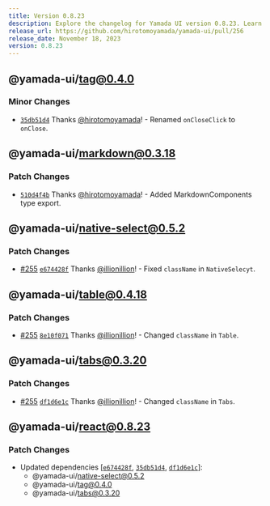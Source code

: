 ```yaml
---
title: Version 0.8.23
description: Explore the changelog for Yamada UI version 0.8.23. Learn about the latest features, bug fixes, and improvements.
release_url: https://github.com/hirotomoyamada/yamada-ui/pull/256
release_date: November 18, 2023
version: 0.8.23
---
```


## @yamada-ui/tag@0.4.0

### Minor Changes

- [`35db51d4`](https://github.com/hirotomoyamada/yamada-ui/commit/35db51d46357372ac0211fc255f65ab138afca25) Thanks [@hirotomoyamada](https://github.com/hirotomoyamada)! - Renamed `onCloseClick` to `onClose`.

## @yamada-ui/markdown@0.3.18

### Patch Changes

- [`510d4f4b`](https://github.com/hirotomoyamada/yamada-ui/commit/510d4f4b18d3538ebfa9a0f8ec4c947fa7a60a7e) Thanks [@hirotomoyamada](https://github.com/hirotomoyamada)! - Added MarkdownComponents type export.

## @yamada-ui/native-select@0.5.2

### Patch Changes

- [#255](https://github.com/hirotomoyamada/yamada-ui/pull/255) [`e674428f`](https://github.com/hirotomoyamada/yamada-ui/commit/e674428f4eab657331190aa0bb0b500f8ccd6abb) Thanks [@illionillion](https://github.com/illionillion)! - Fixed `className` in `NativeSelecyt`.

## @yamada-ui/table@0.4.18

### Patch Changes

- [#255](https://github.com/hirotomoyamada/yamada-ui/pull/255) [`8e10f071`](https://github.com/hirotomoyamada/yamada-ui/commit/8e10f0714021eff5d809e974244d0baed0b046d6) Thanks [@illionillion](https://github.com/illionillion)! - Changed `className` in `Table`.

## @yamada-ui/tabs@0.3.20

### Patch Changes

- [#255](https://github.com/hirotomoyamada/yamada-ui/pull/255) [`df1d6e1c`](https://github.com/hirotomoyamada/yamada-ui/commit/df1d6e1c333ce1ac911268c8df88cd5600881d92) Thanks [@illionillion](https://github.com/illionillion)! - Changed `className` in `Tabs`.

## @yamada-ui/react@0.8.23

### Patch Changes

- Updated dependencies \[[`e674428f`](https://github.com/hirotomoyamada/yamada-ui/commit/e674428f4eab657331190aa0bb0b500f8ccd6abb), [`35db51d4`](https://github.com/hirotomoyamada/yamada-ui/commit/35db51d46357372ac0211fc255f65ab138afca25), [`df1d6e1c`](https://github.com/hirotomoyamada/yamada-ui/commit/df1d6e1c333ce1ac911268c8df88cd5600881d92)]:
  - @yamada-ui/native-select@0.5.2
  - @yamada-ui/tag@0.4.0
  - @yamada-ui/tabs@0.3.20
